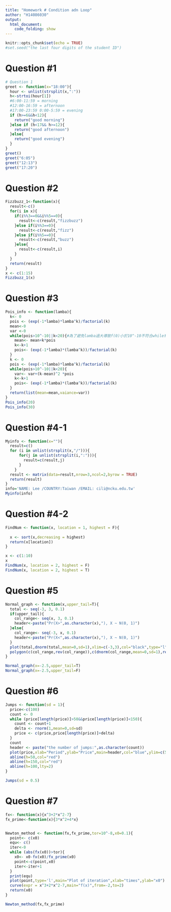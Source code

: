 ```yaml
---
title: "Homework # Condition adn Loop"
author: "H14086030"
output:
  html_document:
    code_folding: show
---
```


```r
knitr::opts_chunk$set(echo = TRUE)
#set.seed("the last four digits of the student ID")
```

# Question #1
```r
# Question 1
greet <- function(x="18:00"){
  hour <- unlist(strsplit(x,":"))
  h<-strtoi(hour[1])
  #6:00-11:59 = morning
  #12:00-16:59 = afternoon
  #17:00-23:59 0:00-5:59 = evening
  if (h>=6&&h<12){
    return("good morning")
  }else if (h<17&& h>=12){
    return("good afternoon")
  }else{
    return("good evening")
  }
}
greet()
greet("6:05")
greet("12:13")
greet("17:20")
```

# Question #2
```r
Fizzbuzz_1<-function(x){
  result<-c()
  for(i in x){
    if(i%%3==0&&i%%5==0){
      result<-c(result,"fizzbuzz")
    }else if(i%%3==0){
      result<-c(result,"fizz")
    }else if(i%%5==0){
      result<-c(result,"buzz")
    }else{
      result<-c(result,i)
    }  
  }
  return(result)
}
x <- c(1:15)
Fizzbuzz_1(x)
```

# Question #3
```r
Pois_info <- function(lamba){
  k<- 0
  pois <- (exp(-1*lamba)*lamba^k)/factorial(k)
  mean<-0
  var <-0
  while(pois>10^-10||k<20){#為了避免lamba過大導致f(0)小於10^-10不符合while判斷標準導致mean=0
    mean<- mean+k*pois
    k<-k+1
    pois<- (exp(-1*lamba)*(lamba^k))/factorial(k)
  }
  k <- 0
  pois <- (exp(-1*lamba)*lamba^k)/factorial(k)
  while(pois>10^-10||k<20){
    var<- var+(k-mean)^2 *pois
    k<-k+1
    pois<- (exp(-1*lamba)*(lamba^k))/factorial(k)
  }
  return(list(mean=mean,vaiance=var))
}
Pois_info(20)
Pois_info(30)
```

# Question #4-1
```r
Myinfo <- function(x=""){
  result=c()
  for (i in unlist(strsplit(x,"/"))){
      for(j in unlist(strsplit(i,":"))){
        result=c(result,j)
      }
    }
  result <- matrix(data=result,nrow=3,ncol=2,byrow = TRUE)
  return(result)
}
info='NAME: Lee /COUNTRY:Taiwan /EMAIL: cili@ncku.edu.tw'
Myinfo(info)
```

# Question #4-2
```r
FindNum <- function(x, location = 1, highest = F){
  
  x <- sort(x,decreasing = highest)
  return(x[location])
}

x <- c(1:10)
x
FindNum(x, location = 2, highest = F)
FindNum(x, location = 2, highest = T)
```

# Question #5
```r
Normal_graph <- function(x,upper_tail=T){
  total <- seq(-3, 3, 0.1)
  if(upper_tail){
    col_range<- seq(x, 3, 0.1)
    header<-paste("Pr(X>",as.character(x),"), X ~ N(0, 1)")
  }else{
    col_range<- seq(-3, x, 0.1)
    header<-paste("Pr(X<",as.character(x),"), X ~ N(0, 1)")
  }
  plot(total,dnorm(total,mean=0,sd=1),xlim=c(-3,3),col="black",type="l",ylab="f(x)",xlab="x",main=header)
  polygon(c(col_range,rev(col_range)),c(dnorm(col_range,mean=0,sd=1),rep(0,length(col_range))),col="green",border ="green" )
}

Normal_graph(x=-2.5,upper_tail=T)
Normal_graph(x=-2.5,upper_tail=F)

```

# Question #6
```r
Jumps <- function(sd = 1){
  price<-c(100)
  count <- 0
  while (price[length(price)]>50&&price[length(price)]<150){
    count <- count+1
    delta <- rnorm(1,mean=0,sd=sd)
    price <- c(price,price[length(price)]+delta) 
  }
  count
  header <- paste("the number of jumps:",as.character(count))
  plot(price,xlab="Period",ylab="Price",main=header,col="blue",ylim=c(50,150))
  abline(h=50,col="red")
  abline(h=150,col="red")
  abline(h=100,lty=2)
}

Jumps(sd = 0.5)

```

# Question #7
```r
fx<- function(x){x^3+2*x^2-7}
fx_prime<-function(x){3*x^2+4*x}


Newton_method <- function(fx,fx_prime,tor=10^-8,x0=0.1){
  point<- c(x0)
  equ<- c()
  iter<-0
  while (abs(fx(x0))>tor){
    x0<- x0-fx(x0)/fx_prime(x0)
    point<-c(point,x0)
    iter<-iter+1
  }
  print(equ)
  plot(point,type='l',main="Plot of iteration",xlab="times",ylab="x0")
  curve(expr = x^3+2*x^2-7,main="f(x)",from=-2,to=2)
  return(x0)
}

Newton_method(fx,fx_prime)
```